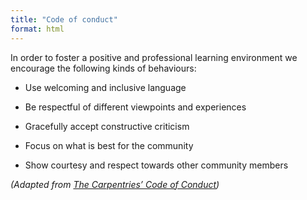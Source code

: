 ```yaml
---
title: "Code of conduct"
format: html
---
```


In order to foster a positive and professional learning environment we encourage the following kinds of behaviours:

-   Use welcoming and inclusive language

-   Be respectful of different viewpoints and experiences

-   Gracefully accept constructive criticism

-   Focus on what is best for the community

-   Show courtesy and respect towards other community members

*(Adapted from [The Carpentries' Code of Conduct](https://docs.carpentries.org/topic_folders/policies/code-of-conduct.html))*
